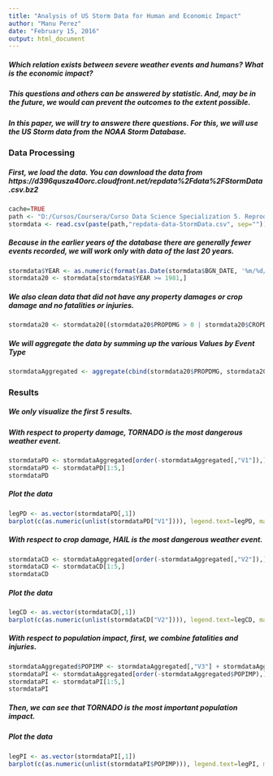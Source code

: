 ```yaml
---
title: "Analysis of US Storm Data for Human and Economic Impact"
author: "Manu Perez"
date: "February 15, 2016"
output: html_document
---
```


##### Which relation exists between severe weather events and humans? What is the economic impact?

##### This questions and others can be answered by statistic. And, may be in the future, we would can prevent the outcomes to the extent possible.

##### In this paper, we will try to answere there questions. For this, we will use the US Storm data from the NOAA Storm Database.


### Data Processing
##### First, we load the data. You can download the data from https://d396qusza40orc.cloudfront.net/repdata%2Fdata%2FStormData.csv.bz2

```r
cache=TRUE
path <- "D:/Cursos/Coursera/Curso Data Science Specialization 5. Reproducible Research/week 4/"
stormdata <- read.csv(paste(path,"repdata-data-StormData.csv", sep=""))
```

##### Because in the earlier years of the database there are generally fewer events recorded, we will work only with data of the last 20 years.

```r
stormdata$YEAR <- as.numeric(format(as.Date(stormdata$BGN_DATE, '%m/%d/%Y'), '%Y'))
stormdata20 <- stormdata[stormdata$YEAR >= 1981,]

```

##### We also clean data that did not have any property damages or crop damage and no fatalities or injuries.

```r
stormdata20 <- stormdata20[(stormdata20$PROPDMG > 0 | stormdata20$CROPDMG > 0 | stormdata20$FATALITIES > 0 | stormdata20$INJURIES > 0),]

```

##### We will aggregate the data by summing up the various Values by Event Type

```r
stormdataAggregated <- aggregate(cbind(stormdata20$PROPDMG, stormdata20$CROPDMG, stormdata20$FATALITIE, stormdata20$INJURIES) ~ stormdata20$EVTYPE, stormdata20, sum)

```

### Results

##### We only visualize the first 5 results.
##### With respect to property damage, TORNADO is the most dangerous weather event.

```r
stormdataPD <- stormdataAggregated[order(-stormdataAggregated[,"V1"]),]
stormdataPD <- stormdataPD[1:5,]
stormdataPD
```

##### Plot the data
```r
legPD <- as.vector(stormdataPD[,1])
barplot(c(as.numeric(unlist(stormdataPD["V1"]))), legend.text=legPD, main="Events with Highest Property Damage", col=heat.colors(5))

```

##### With respect to crop damage, HAIL is the most dangerous weather event.

```r
stormdataCD <- stormdataAggregated[order(-stormdataAggregated[,"V2"]),]
stormdataCD <- stormdataCD[1:5,]
stormdataCD
```
##### Plot the data
```r
legCD <- as.vector(stormdataCD[,1])
barplot(c(as.numeric(unlist(stormdataCD["V2"]))), legend.text=legCD, main="Events with Highest Crop Damage", col=heat.colors(5))
```

##### With respect to population impact, first, we combine fatalities and injuries.

```r
stormdataAggregated$POPIMP <- stormdataAggregated[,"V3"] + stormdataAggregated[,"V4"]
stormdataPI <- stormdataAggregated[order(-stormdataAggregated$POPIMP),]
stormdataPI <- stormdataPI[1:5,]
stormdataPI
```

##### Then, we can see that TORNADO is the most important population impact.

##### Plot the data
```r
legPI <- as.vector(stormdataPI[,1])
barplot(c(as.numeric(unlist(stormdataPI$POPIMP))), legend.text=legPI, main="Events with Highest Population Impact", col=heat.colors(5))
```

